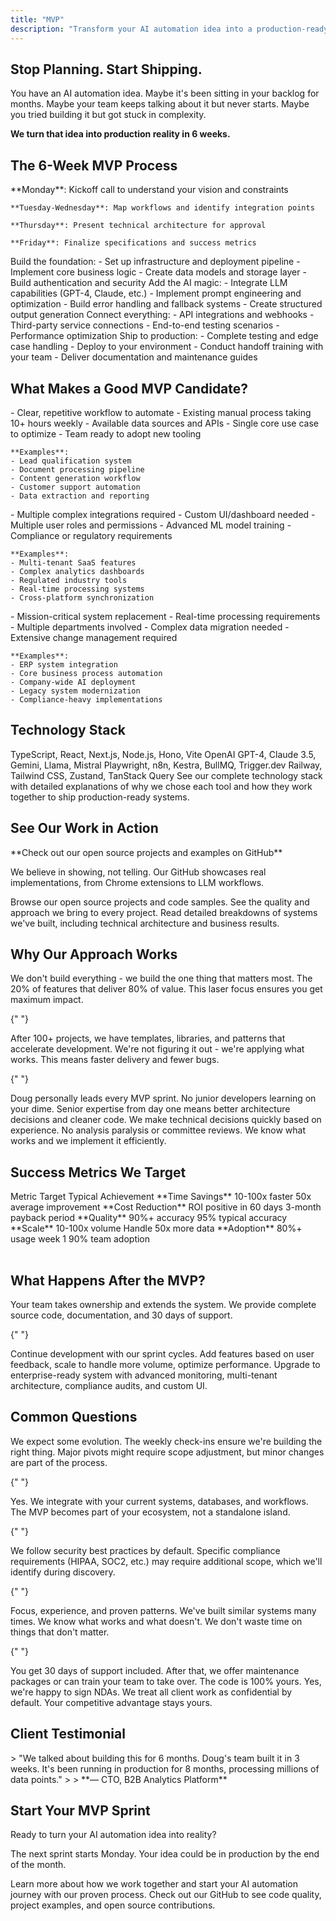 ```yaml
---
title: "MVP"
description: "Transform your AI automation idea into a production-ready MVP that delivers real business value. From $25k, get a working system built by experts who've shipped 100+ AI projects."
---
```


## Stop Planning. Start Shipping.

You have an AI automation idea. Maybe it's been sitting in your backlog for months. Maybe your team keeps talking about it but never starts. Maybe you tried building it but got stuck in complexity.

**We turn that idea into production reality in 6 weeks.**

## The 6-Week MVP Process

<Steps>
  <Step title="Week 1: Discovery & Architecture">
    **Monday**: Kickoff call to understand your vision and constraints

    **Tuesday-Wednesday**: Map workflows and identify integration points

    **Thursday**: Present technical architecture for approval

    **Friday**: Finalize specifications and success metrics
  </Step>

  <Step title="Week 2: Core Development">
    Build the foundation:
    - Set up infrastructure and deployment pipeline
    - Implement core business logic
    - Create data models and storage layer
    - Build authentication and security
  </Step>

  <Step title="Week 3: Intelligence Layer">
    Add the AI magic:
    - Integrate LLM capabilities (GPT-4, Claude, etc.)
    - Implement prompt engineering and optimization
    - Build error handling and fallback systems
    - Create structured output generation
  </Step>

  <Step title="Week 4-5: Integration & Testing">
    Connect everything:
    - API integrations and webhooks
    - Third-party service connections
    - End-to-end testing scenarios
    - Performance optimization
  </Step>

  <Step title="Week 6: Polish & Deploy">
    Ship to production:
    - Complete testing and edge case handling
    - Deploy to your environment
    - Conduct handoff training with your team
    - Deliver documentation and maintenance guides
  </Step>
</Steps>

## What Makes a Good MVP Candidate?

<Tabs>
  <Tab title="✅ Perfect Fit">
    - Clear, repetitive workflow to automate
    - Existing manual process taking 10+ hours weekly
    - Available data sources and APIs
    - Single core use case to optimize
    - Team ready to adopt new tooling

    **Examples**:
    - Lead qualification system
    - Document processing pipeline
    - Content generation workflow
    - Customer support automation
    - Data extraction and reporting

  </Tab>

  <Tab title="🔄 Needs More Scope">
    - Multiple complex integrations required
    - Custom UI/dashboard needed
    - Multiple user roles and permissions
    - Advanced ML model training
    - Compliance or regulatory requirements

    **Examples**:
    - Multi-tenant SaaS features
    - Complex analytics dashboards
    - Regulated industry tools
    - Real-time processing systems
    - Cross-platform synchronization

  </Tab>

  <Tab title="🏢 Enterprise Engagement">
    - Mission-critical system replacement
    - Real-time processing requirements
    - Multiple departments involved
    - Complex data migration needed
    - Extensive change management required

    **Examples**:
    - ERP system integration
    - Core business process automation
    - Company-wide AI deployment
    - Legacy system modernization
    - Compliance-heavy implementations

  </Tab>
</Tabs>

## Technology Stack

<CardGroup cols={2}>
  <Card title="Core Technologies" icon="code">
    TypeScript, React, Next.js, Node.js, Hono, Vite
  </Card>

  <Card title="AI/LLM Platforms" icon="brain">
    OpenAI GPT-4, Claude 3.5, Gemini, Llama, Mistral
  </Card>

  <Card title="Automation & Workflows" icon="robot">
    Playwright, n8n, Kestra, BullMQ, Trigger.dev
  </Card>

  <Card title="Infrastructure" icon="server">
    Railway, Tailwind CSS, Zustand, TanStack Query
  </Card>
</CardGroup>

<Card title="View Full Tech Stack" icon="arrow-right" href="/development">
  See our complete technology stack with detailed explanations of why we chose each tool and how they work together to ship production-ready systems.
</Card>

## See Our Work in Action

<Info>
  **Check out our open source projects and examples on GitHub**

We believe in showing, not telling. Our GitHub showcases real implementations, from Chrome extensions to LLM workflows.

</Info>

<CardGroup cols={2}>
  <Card title="GitHub Portfolio" icon="github" href="https://github.com/dougwithseismic">
    Browse our open source projects and code samples. See the quality and approach we bring to every project.
  </Card>

  <Card title="Case Studies" icon="book" href="/case-studies/contra-linkedin-automation">
    Read detailed breakdowns of systems we've built, including technical architecture and business results.
  </Card>
</CardGroup>

## Why Our Approach Works

<AccordionGroup>
  <Accordion title="Focus on Core Value" icon="target">
    We don't build everything - we build the one thing that matters most. The 20% of features that deliver 80% of value. This laser focus ensures you get maximum impact.
  </Accordion>

{" "}

<Accordion title="Proven Patterns" icon="layers">
  After 100+ projects, we have templates, libraries, and patterns that
  accelerate development. We're not figuring it out - we're applying what works.
  This means faster delivery and fewer bugs.
</Accordion>

{" "}

<Accordion title="Senior Execution" icon="star">
  Doug personally leads every MVP sprint. No junior developers learning on your
  dime. Senior expertise from day one means better architecture decisions and
  cleaner code.
</Accordion>

  <Accordion title="Opinionated Decisions" icon="bolt">
    We make technical decisions quickly based on experience. No analysis paralysis or committee reviews. We know what works and we implement it efficiently.
  </Accordion>
</AccordionGroup>

## Success Metrics We Target

<Table>
  <TableHeader>
    <TableRow>
      <TableCell>Metric</TableCell>
      <TableCell>Target</TableCell>
      <TableCell>Typical Achievement</TableCell>
    </TableRow>
  </TableHeader>
  <TableBody>
    <TableRow>
      <TableCell>**Time Savings**</TableCell>
      <TableCell>10-100x faster</TableCell>
      <TableCell>50x average improvement</TableCell>
    </TableRow>
    <TableRow>
      <TableCell>**Cost Reduction**</TableCell>
      <TableCell>ROI positive in 60 days</TableCell>
      <TableCell>3-month payback period</TableCell>
    </TableRow>
    <TableRow>
      <TableCell>**Quality**</TableCell>
      <TableCell>90%+ accuracy</TableCell>
      <TableCell>95% typical accuracy</TableCell>
    </TableRow>
    <TableRow>
      <TableCell>**Scale**</TableCell>
      <TableCell>10-100x volume</TableCell>
      <TableCell>Handle 50x more data</TableCell>
    </TableRow>
    <TableRow>
      <TableCell>**Adoption**</TableCell>
      <TableCell>80%+ usage week 1</TableCell>
      <TableCell>90% team adoption</TableCell>
    </TableRow>
  </TableBody>
</Table>

## What Happens After the MVP?

<CardGroup cols={3}>
  <Card title="Option 1: Run With It" icon="running">
    Your team takes ownership and extends the system. We provide complete source code, documentation, and 30 days of support.
  </Card>

{" "}

<Card title="Option 2: Iterate Together" icon="repeat">
  Continue development with our sprint cycles. Add features based on user
  feedback, scale to handle more volume, optimize performance.
</Card>

  <Card title="Option 3: Full Production" icon="rocket">
    Upgrade to enterprise-ready system with advanced monitoring, multi-tenant architecture, compliance audits, and custom UI.
  </Card>
</CardGroup>

## Common Questions

<AccordionGroup>
  <Accordion title="What if my idea changes during development?">
    We expect some evolution. The weekly check-ins ensure we're building the right thing. Major pivots might require scope adjustment, but minor changes are part of the process.
  </Accordion>

{" "}

<Accordion title="Can you work with our existing codebase?">
  Yes. We integrate with your current systems, databases, and workflows. The MVP
  becomes part of your ecosystem, not a standalone island.
</Accordion>

{" "}

<Accordion title="What about security and compliance?">
  We follow security best practices by default. Specific compliance requirements
  (HIPAA, SOC2, etc.) may require additional scope, which we'll identify during
  discovery.
</Accordion>

{" "}

<Accordion title="How do you deliver so fast?">
  Focus, experience, and proven patterns. We've built similar systems many
  times. We know what works and what doesn't. We don't waste time on things that
  don't matter.
</Accordion>

{" "}

<Accordion title="What if we need changes after delivery?">
  You get 30 days of support included. After that, we offer maintenance packages
  or can train your team to take over. The code is 100% yours.
</Accordion>

  <Accordion title="Do you sign NDAs?">
    Yes, we're happy to sign NDAs. We treat all client work as confidential by default. Your competitive advantage stays yours.
  </Accordion>
</AccordionGroup>

## Client Testimonial

<Tip>
  > "We talked about building this for 6 months. Doug's team built it in 3
  weeks. It's been running in production for 8 months, processing millions of
  data points." > > **— CTO, B2B Analytics Platform**
</Tip>

## Start Your MVP Sprint

<Hero>
  <p className="text-2xl font-bold">
    Ready to turn your AI automation idea into reality?
  </p>
  <p className="text-lg text-gray-600 dark:text-gray-400 mt-2">
    The next sprint starts Monday. Your idea could be in production by the end
    of the month.
  </p>
</Hero>

<CardGroup cols={2}>
  <Card title="Get Started" icon="rocket" href="/quickstart">
    Learn more about how we work together and start your AI automation journey with our proven process.
  </Card>

  <Card title="View Our Work" icon="github" href="https://github.com/dougwithseismic">
    Check out our GitHub to see code quality, project examples, and open source contributions.
  </Card>
</CardGroup>

